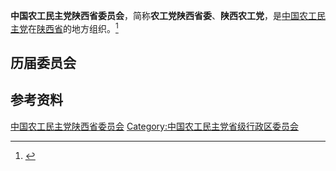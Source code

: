 {{Infobox PRCG
|机构名称 = 中国农工民主党陕西省委员会
|标志1    =
|格言1    =
|届数     = 
|任期始   = 
|任期终   =
|职位1    = 主任委员
|人员1    = [[朱静芝|朱静芝]]
|职位2    = 副主任委员
|人员2    =
|人数2    =
|职位3    =
|人员3    =
|组织法规 = 中国农工民主党章程
|上级机构 = [[中国农工民主党中央委员会|中国农工民主党中央委员会]]
|机构类型 = [[民主党派|民主党派]][[中国一级行政区|省级行政区]][[委员会|委员会]]
|行政级别 = 正厅级
|场所1    = 
|地址1    = 
|邮编1    = 
|电话1    = 
|官网1    = <!-- {{url|}} -->
}}
'''中国农工民主党陕西省委员会'''，简称'''农工党陕西省委'''、'''陕西农工党'''，是[[中国农工民主党|中国农工民主党]]在[[陕西省|陕西省]]的地方组织。<ref>{{Cite book|title=陕西百科全书|author=《陕西百科全书》编委会编|publisher=陕西人民出版社|year=1992|isbn=|location=西安|pages=}}</ref>

== 历届委员会 ==

== 参考资料 ==
{{reflist}}

{{中华人民共和国各省级行政区|委员会|中国农工民主党|仅内地=yes}}

{{Authority control}}
[[Category:中国农工民主党陕西省委员会|]]
[[Category:中国农工民主党省级行政区委员会|Category:中国农工民主党省级行政区委员会]]